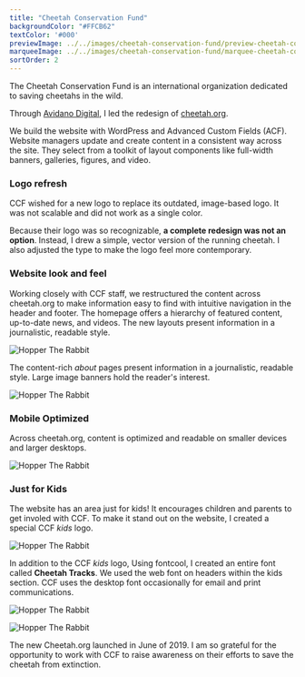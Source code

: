 ```yaml
---
title: "Cheetah Conservation Fund"
backgroundColor: "#FFCB62"
textColor: '#000'
previewImage: ../../images/cheetah-conservation-fund/preview-cheetah-conservation-fund.jpg
marqueeImage: ../../images/cheetah-conservation-fund/marquee-cheetah-conservation-fund.jpg
sortOrder: 2
---
```



<IntroBlock>

The Cheetah Conservation Fund is an international organization dedicated to saving cheetahs in the wild.

</IntroBlock>

<TextBlock>

Through [Avidano Digital](/portfolio/avidano-digital), I led the redesign of [cheetah.org](https://cheetah.org).

We build the website with WordPress and Advanced Custom Fields (ACF). Website managers update and create content in a consistent way across the site. They select from a toolkit of layout components like full-width banners, galleries, figures, and video.

</TextBlock>

<TextBlock>

### Logo refresh

CCF wished for a new logo to replace its outdated, image-based logo. It was not scalable and did not work as a single color. 

Because their logo was so recognizable, **a complete redesign was not an option**. Instead, I drew a simple, vector version of the running cheetah. I also adjusted the type to make the logo feel more contemporary.

</TextBlock>

<LogoRedesign />

<TextBlock>

### Website look and feel

Working closely with CCF staff, we restructured the content across cheetah.org to make information easy to find with intuitive navigation in the header and footer. The homepage offers a hierarchy of featured content, up-to-date news, and videos. The new layouts present information in a journalistic, readable style.

</TextBlock>

<FigureSingleBlock lightbox={true}>

![Hopper The Rabbit](../../images/cheetah-conservation-fund/grid-desktop-cheetah-conservation-fund-01.jpg)
    
</FigureSingleBlock>

<TextBlock>

The content-rich *about* pages present information in a journalistic, readable style. Large image banners hold the reader's interest.

</TextBlock>

<FigureSingleBlock lightbox={true}>

![Hopper The Rabbit](../../images/cheetah-conservation-fund/grid-desktop-cheetah-conservation-fund-02.jpg)
    
</FigureSingleBlock>

<TextBlock>

### Mobile Optimized

Across cheetah.org, content is optimized and readable on smaller devices and larger desktops.

</TextBlock>

<FigureSingleBlock>

![Hopper The Rabbit](../../images/cheetah-conservation-fund/grid-mobile-cheetah-conservation-fund.jpg)
    
</FigureSingleBlock>

<TextBlock>

### Just for Kids

The website has an area just for kids! It encourages children and parents to get involed with CCF. To make it stand out on the website, I created a special CCF *kids* logo.

</TextBlock>

<FigureSingleBlock caption="A logo for the Kids pages of cheetah.org">

![Hopper The Rabbit](../../images/logo-collection/ccf-kids.jpg)
    
</FigureSingleBlock>

<TextBlock>

In addition to the CCF *kids* logo, Using fontcool, I created an entire font called **Cheetah Tracks**. We used the web font on headers within the kids section. CCF uses the desktop font occasionally for email and print communications. 

</TextBlock>

<FigureSingleBlock caption="Logo for the Kids pages of cheetah.org">

![Hopper The Rabbit](../../images/cheetah-conservation-fund/cheetah-tracks-font.jpg)
    
</FigureSingleBlock>

<FigureSingleBlock>

![Hopper The Rabbit](../../images/cheetah-conservation-fund/page-ccf-kids.jpg)
    
</FigureSingleBlock>

<TextBlock>

The new Cheetah.org launched in June of 2019. I am so grateful for the opportunity to work with CCF to raise awareness on their efforts to save the cheetah from extinction.

</TextBlock>

<LiveProjectLink linkURL="https://cheetah.org/" />